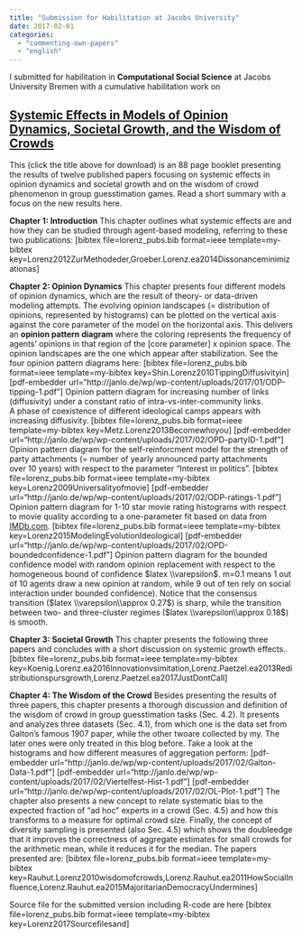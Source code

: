 ```yaml
---
title: "Submission for Habilitation at Jacobs University"
date: 2017-02-01
categories: 
  - "commenting-own-papers"
  - "english"
---
```


I submitted for habilitation in **Computational Social Science** at Jacobs University Bremen with a cumulative habilitation work on

## [Systemic Effects in Models of Opinion Dynamics, Societal Growth, and the Wisdom of Crowds](https://drive.google.com/open?id=0B6RUj58gkTakUXJOV3NXXzZqTGs)

This (click the title above for download) is an 88 page booklet presenting the results of twelve published papers focusing on systemic effects in opinion dynamics and societal growth and on the wisdom of crowd phenomenon in group guesstimation games. Read a short summary with a focus on the new results here. <!--more-->

**Chapter 1: Introduction** This chapter outlines what systemic effects are and how they can be studied through agent-based modeling, referring to these two publications: \[bibtex file=lorenz\_pubs.bib format=ieee template=my-bibtex key=Lorenz2012ZurMethodeder,Groeber.Lorenz.ea2014Dissonanceminimizationas\]

**Chapter 2: Opinion Dynamics** This chapter presents four different models of opinion dynamics, which are the result of theory- or data-driven modeling attempts. The evolving opinion landscapes (= distribution of opinions, represented by histograms) can be plotted on the vertical axis against the core parameter of the model on the horizontal axis. This delivers an **opinion pattern diagram** where the coloring represents the frequency of agents' opinions in that region of the \[core parameter\] x opinion space. The opinion landscapes are the one which appear after stabilization. See the four opinion pattern diagrams here: \[bibtex file=lorenz\_pubs.bib format=ieee template=my-bibtex key=Shin.Lorenz2010TippingDiffusivityin\] \[pdf-embedder url="http://janlo.de/wp/wp-content/uploads/2017/01/ODP-tipping-1.pdf"\] Opinion pattern diagram for increasing number of links (diffusivity) under a constant ratio of intra-vs-inter-community links. A phase of coexistence of different ideological camps appears with increasing diffusivity. \[bibtex file=lorenz\_pubs.bib format=ieee template=my-bibtex key=Metz.Lorenz2013Becomewhoyou\] \[pdf-embedder url="http://janlo.de/wp/wp-content/uploads/2017/02/OPD-partyID-1.pdf"\] Opinion pattern diagram for the self-reinforcment model for the strength of party attachments (= number of yearly announced party attachments over 10 years) with respect to the parameter "Interest in politics". \[bibtex file=lorenz\_pubs.bib format=ieee template=my-bibtex key=Lorenz2009Universalityofmovie\] \[pdf-embedder url="http://janlo.de/wp/wp-content/uploads/2017/02/ODP-ratings-1.pdf"\] Opinion pattern diagram for 1-10 star movie rating histograms with respect to movie quality according to a one-parameter fit based on data from [IMDb.com](http://imdb.com). \[bibtex file=lorenz\_pubs.bib format=ieee template=my-bibtex key=Lorenz2015ModelingEvolutionIdeological\] \[pdf-embedder url="http://janlo.de/wp/wp-content/uploads/2017/02/OPD-boundedconfidence-1.pdf"\] Opinion pattern diagram for the bounded confidence model with random opinion replacement with respect to the homogeneous bound of confidence $latex \\varepsilon$. m=0.1 means 1 out of 10 agents draw a new opinion at random, while 9 out of ten rely on social interaction under bounded confidence). Notice that the consensus transition ($latex \\varepsilon\\approx 0.27$) is sharp, while the transition between two- and three-cluster regimes ($latex \\varepsilon\\approx 0.18$) is smooth.

**Chapter 3: Societal Growth** This chapter presents the following three papers and concludes with a short discussion on systemic growth effects. \[bibtex file=lorenz\_pubs.bib format=ieee template=my-bibtex key=Koenig.Lorenz.ea2016Innovationvsimitation,Lorenz.Paetzel.ea2013Redistributionspursgrowth,Lorenz.Paetzel.ea2017JustDontCall\]

**Chapter 4: The Wisdom of the Crowd** Besides presenting the results of three papers, this chapter presents a thorough discussion and definition of the wisdom of crowd in group guesstimation tasks (Sec. 4.2). It presents and analyzes three datasets (Sec. 4.1), from which one is the data set from Galton's famous 1907 paper, while the other twoare collected by my. The later ones were only treated in this blog before. Take a look at the histograms and how different measures of aggregation perform: \[pdf-embedder url="http://janlo.de/wp/wp-content/uploads/2017/02/Galton-Data-1.pdf"\] \[pdf-embedder url="http://janlo.de/wp/wp-content/uploads/2017/02/Viertelfest-Hist-1.pdf"\] \[pdf-embedder url="http://janlo.de/wp/wp-content/uploads/2017/02/OL-Plot-1.pdf"\] The chapter also presents a new concept to relate systematic bias to the expected fraction of "ad hoc" experts in a crowd (Sec. 4.5) and how this transforms to a measure for optimal crowd size. Finally, the concept of diversity sampling is presented (also Sec. 4.5) which shows the doubleedge that it improves the correctness of aggregate estimates for small crowds for the arithmetic mean, while it reduces it for the median. The papers presented are: \[bibtex file=lorenz\_pubs.bib format=ieee template=my-bibtex key=Rauhut.Lorenz2010wisdomofcrowds,Lorenz.Rauhut.ea2011HowSocialInfluence,Lorenz.Rauhut.ea2015MajoritarianDemocracyUndermines\]

Source file for the submitted version including R-code are here \[bibtex file=lorenz\_pubs.bib format=ieee template=my-bibtex key=Lorenz2017Sourcefilesand\]
